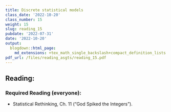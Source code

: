 ```yaml
---
title: Discrete statistical models
class_date: '2022-10-20'
class_number: 15
weight: 15
slug: reading_15
pubdate: '2022-07-31'
date: '2022-10-20'
output:
  blogdown::html_page:
    md_extensions: +tex_math_single_backslash+compact_definition_lists
pdf_url: /files/reading_asgts/reading_15.pdf
---
```

## Reading:

### Required Reading (everyone):

* Statistical Rethinking, Ch. 11 ("God Spiked the Integers").


